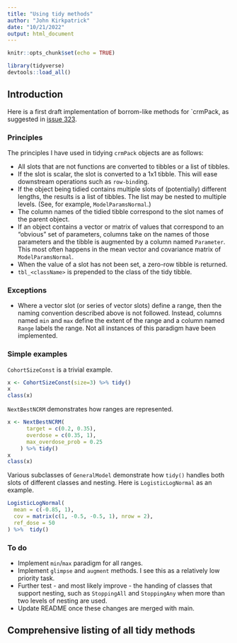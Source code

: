```yaml
---
title: "Using tidy methods"
author: "John Kirkpatrick"
date: "10/21/2022"
output: html_document
---
```


```r
knitr::opts_chunk$set(echo = TRUE)

library(tidyverse)
devtools::load_all()
```

## Introduction
Here is a first draft implementation of borrom-like methods for `crmPack, as suggested in [issue 323](https://github.com/Roche/crmPack/issues/323).

### Principles
The principles I have used in tidying `crmPack` objects are as follows:

* All slots that are not functions are converted to tibbles or a list of tibbles.
* If the slot is scalar, the slot is converted to a 1x1 tibble.  This will ease downstream operations such as `row-bind`ing.
* If the object being tidied contains multiple slots of (potentially) different lengths, the results is a list of tibbles.  The list may be nested to multiple levels.  (See, for example, `ModelParamsNormal`.)
* The column names of the tidied tibble correspond to the slot names of the parent object.
* If an object contains a vector or matrix of values that correspond to an "obvious" set of parameters, columns take on the names of those parameters and the tibble is augmented by a column named `Parameter`.  This most often happens in the mean vector and covariance matrix of `ModelParamsNormal`.
* When the value of a slot has not been set, a zero-row tibble is returned.
* `tbl_<className>` is prepended to the class of the tidy tibble.

### Exceptions
*  Where a vector slot (or series of vector slots) define a range, then the naming convention described above is not followed.  Instead, columns named `min` and `max` define the extent of the range and a column named `Range` labels the range.  Not all instances of this paradigm have been implemented.

### Simple examples

`CohortSizeConst` is a trivial example.

```r
x <- CohortSizeConst(size=3) %>% tidy()
x
class(x)

```

`NextBestNCRM` demonstrates how ranges are represented.
```r
x <- NextBestNCRM(
      target = c(0.2, 0.35),
      overdose = c(0.35, 1),
      max_overdose_prob = 0.25
    ) %>% tidy()
x
class(x)
```

Various subclasses of `GeneralModel` demonstrate how `tidy()` handles both slots of different classes and nesting.  Here is `LogisticLogNormal` as an example.

```r
LogisticLogNormal(
  mean = c(-0.85, 1),
  cov = matrix(c(1, -0.5, -0.5, 1), nrow = 2),
  ref_dose = 50
) %>%  tidy()
```

### To do
* Implement `min`/`max` paradigm for all ranges.
* Implement `glimpse` and `augment` methods.  I see this as a relatively low priority task.
* Further test - and most likely improve - the handing of classes that support nesting, such as `StoppingAll` and `StoppingAny` when more than two levels of nesting are used.
* Update README once these changes are merged with main.

## Comprehensive listing of all tidy methods
